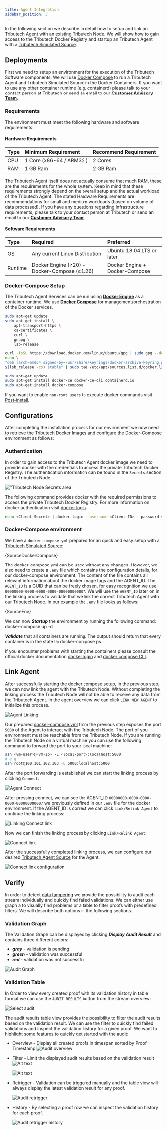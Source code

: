 ```yaml
---
title: Agent Integration
sidebar_position: 3
---
```



In the following section we describe in detail how to setup and link an Tributech Agent with an existing Tributech Node.
We will show how to gain access to the Tributech Docker Registry and startup an Tributech Agent with a [Tributech Simulated Source](./sources/simulated_source.mdx).

## Deployments

First we need to setup an environment for the execution of the Tributech Software components. We will use
[Docker Compose](https://docs.docker.com/compose/) to run a Tributech Agent and Tributech Simulated Source in the Docker Containers. If you want to use any other container runtime (e.g. containerd) please talk to your contact person at Tributech or send an email to our [**Customer Advisory Team**](https://www.tributech.io/about-us/).

### Requirements

The environment must meet the following hardware and software requirements:

#### Hardware Requirements

| Type | Minimum Requirement      | Recommend Requirement |
| :--- | :----------------------- | :-------------------- |
| CPU  | 1 Core (x86-64 / ARM32 ) | 2 Cores               |
| RAM  | 1 GB Ram                 | 2 GB Ram              |

The Tributech Agent itself does not actually consume that much RAM, these are the requirements for the whole system. Keep in mind that these requirements strongly depend on the overall setup and the actual workload of the Tributech Agent.
 The stated Hardware Requirements are recommendations for small and medium workloads (based on volume of data processed).
If you have any questions regarding infrastructure requirements, please talk to your contact person at Tributech or send an email to our [**Customer Advisory Team**](mailto:customer-advisory@tributech.io).

#### Software Requirements

| Type    | Required     |Preferred                      |
| :------ | :----------- | :----------------------------- |
| OS      | Any current Linux Distribution | Ubuntu 18.04 LTS or later      |
| Runtime | Docker Engine (≥20) + Docker-Compose (≥1.26) | Docker Engine + Docker-Compose |

### Docker-Compose Setup

The Tributech Agent Services can be run using [**Docker Engine**](https://docs.docker.com/engine/) as a container runtime. We use [**Docker Compose**](https://docs.docker.com/compose/) for management/orchestration of the Docker services.

```bash
sudo apt-get update
sudo apt-get install \
    apt-transport-https \
    ca-certificates \
    curl \
    gnupg \
    lsb-release
```

```bash
curl -fsSL https://download.docker.com/linux/ubuntu/gpg | sudo gpg --dearmor -o /usr/share/keyrings/docker-archive-keyring.gpg
echo \
"deb [arch=amd64 signed-by=/usr/share/keyrings/docker-archive-keyring.gpg] https://download.docker.com/linux/ubuntu \
$(lsb_release -cs) stable" | sudo tee /etc/apt/sources.list.d/docker.list > /dev/null
```

```bash
sudo apt-get update
sudo apt-get install docker-ce docker-ce-cli containerd.io
sudo apt-get install docker-compose
```

If you want to enable `non-root users` to execute docker commands visit [Post-install](https://docs.docker.com/engine/install/linux-postinstall/).

## Configurations

After completing the installation process for our environment we now need to retrieve the Tributech Docker Images and configure the Docker-Compose environment as follows:

### Authentication

In order to gain access to the Tributech Agent docker image we need to provide docker with the credentials to access the private Tributech Docker Registry. The authentication information can be found in the `Secrets` section of the Tributech Node.

![**"Tributech Node Secrets area**](./img/secrets-docker-registry.png)

The following command provides docker with the required permissions to access the private Tributech Docker Registry.
For more information on docker authentication visit [docker login](https://docs.docker.com/engine/reference/commandline/login/).


```bash
echo <Client Secret> | docker login --username <Client ID> --password-stdin <Endpoint>
```

### Docker-Compose environment
We have a `docker-compose.yml` prepared for an quick and easy setup with a [Tributech Simulated Source](sources/simulated_source.mdx):

<CodeBlock className="language-yml" title="docker-compose.yml">{SourceDockerCompose}</CodeBlock>

 The docker-compose.yml can be used without any changes. However, we also need to create a `.env` file which contains the configuration details, for our docker-compose environment. The content of the file contains all relevant information about the docker image tags and the AGENT_ID. The `AGENT_ID` is a GUID that can be freely chosen, for easy recognition we use `00000000-0000-0000-0000-000000000007`. We will use the `AGENT_ID` later on in the linking process to validate that we link the correct Tributech Agent with our Tributech Node. In our example the  `.env` file looks as follows:

<CodeBlock className="language-plain" title=".env">{SourceEnv}</CodeBlock>

We can now ***Startup*** the environment by running the following command:
<CodeBlock className="bash" title="terminal">
docker-compose up -d
</CodeBlock>

***Validate*** that all containers are running. The output should return that every container is in the state `Up`
<CodeBlock className="bash" title="terminal">
    docker-compose ps
</CodeBlock>

If you encounter problems with starting the containers please consult the official docker documentation [docker login](https://docs.docker.com/engine/reference/commandline/login/) and [docker compose CLI](https://docs.docker.com/compose/reference/).

## Link Agent
After successfully starting the docker compose setup, in the previous step, we can now link the agent with the Tributech Node. Without completing the linking process the Tributech Node will not be able to receive any data from the Tributech Agent. In the agent overview we can click `LINK NEW AGENT` to initialize this process.

![***Agent Linking***](./img/node-agent-linking.png)

Our prepared [docker-compose.yml](./examples/agent/docker-compose.yml) from the previous step exposes the port `5000` of the Agent to interact with the Tributech Node. The port of you environment must be reachable from the Tributech Node. If you are running the Tributech Node on a virtual machine you can use the following command to forward the port to your local machine:

```bash
ssh <vm-user>@<vm-ip> -L <local-port>:localhost:5000
# e.g.
ssh root@100.101.102.103 -L 5000:localhost:5000
```

After the port forwarding is established we can start the linking process by clicking `Connect`:

![***Agent Connect***](img/node-agent-linking-connect.png)

After pressing connect, we can see the AGENT_ID `00000000-0000-0000-0000-000000000007` we previously defined in our `.env` file for the docker environment. If the AGENT_ID is correct we can click `Link/Relink Agent` to continue the linking process:

![***Linking Connect link***](img/node-agent-linking-connect-link.png)

Now we can finish the linking process by clicking `Link/Relink Agent`:

![***Connect link***](img/node-agent-linking-connect-link-2.png)

After the successfully completed linking process, we can configure our desired [Tributech Agent Source](source_integration.md) for the Agent.

![***Connect link configuration***](img/node-agent-linking-connect-link-configure.png)

## Verify
In order to detect [data tampering](https://www.tributech.io/blog/cybersecurity-threat-data-tampering) we provide the possibility to audit each stream individually and quickly find failed validations. We can either use graph a to visually find problems or a table to filter proofs with predefined filters. We will describe both options in the following sections.

### Validation Graph
The Validation Graph can be displayed by clicking ***Display Audit Result*** and contains three different colors:

- ***gray*** - validation is pending
- ***green*** - validation was successful
- ***red*** - validation was not successful

![***Audit Graph***](img/node-source-audit-graph.png)

### Validation Table

In Order to view every created proof with its validation history in table format we can use the `AUDIT RESULTS` button from the stream overview:

![***Select audit***](img/node-source-select-audit.png)

The audit results table view provides the possibility to filter the audit results based on the validation result. We can use the filter to quickly find failed validations and inspect the validation history for a given proof.
We want to highlight some features to quickly get started with the audit:

- Overview - Display all created proofs in timespan sorted by Proof Timestamp
    ![***Audit overview***](img/node-source-audit-overview.png)

- Filter - Limit the displayed audit results based on the validation result
    ![Alt text](img/node-source-audit-overview-filter.png)

    ![Alt text](img/node-source-audit-overview-filter-details.png)

- Retrigger - Validation can be triggered manually and the table view will always display the latest validation result for any proof.

    ![***Audit retrigger***](img/node-source-audit-retrigger.png)

- History - By selecting a proof row we can inspect the validation history for each proof.

    ![***Audit retrigger history***](img/node-source-audit-retrigger-history.png)

